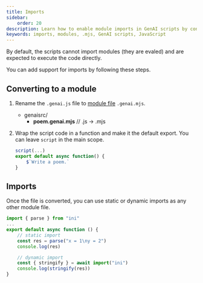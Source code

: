 ```yaml
---
title: Imports
sidebar:
    order: 20
description: Learn how to enable module imports in GenAI scripts by converting them to .mjs format and using static or dynamic imports.
keywords: imports, modules, .mjs, GenAI scripts, JavaScript
---
```



By default, the scripts cannot import modules (they are evaled) and are expected to execute the code directly.

You can add support for imports by following these steps.

## Converting to a module

<Steps>

<ol>

<li>

Rename the `.genai.js` file
to [module file](https://developer.mozilla.org/en-US/docs/Web/JavaScript/Guide/Modules#aside_%E2%80%94_.mjs_versus_.js) `.genai.mjs`.

<FileTree>

-   genaisrc/
    -   **poem.genai.mjs** // .js -> .mjs

</FileTree>

</li>

<li>

Wrap the script code in a function and make it the default export. You can leave `script` in the main scope.

```js title="poem.genai.mjs" "export default async function() {" "}"
script(...)
export default async function() {
    $`Write a poem.`
}
```

</li>

</ol>

</Steps>

## Imports

Once the file is converted, you can use static or dynamic imports as any other module file.

```js
import { parse } from "ini"
...
export default async function () {
    // static import
    const res = parse("x = 1\ny = 2")
    console.log(res)

    // dynamic import
    const { stringify } = await import("ini")
    console.log(stringify(res))
}
```
